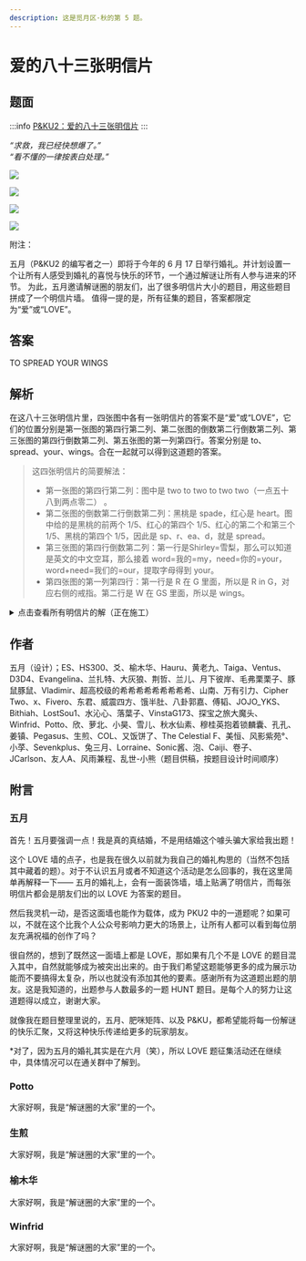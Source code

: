 ```yaml
---
description: 这是觅月区·秋的第 5 题。
---
```


# 爱的八十三张明信片

## 题面

:::info
[P&KU2：爱的八十三张明信片](https://pnku2.pkupuzzle.art/#/game/miyue/autumn_04)
:::

_“求救，我已经快想爆了。”_  
_“看不懂的一律按表白处理。”_

![](./12-ai-de-ba-shi-san-zhang-ming-xin-pian.assets/image_1.webp)

![](./12-ai-de-ba-shi-san-zhang-ming-xin-pian.assets/image_2.webp)

![](./12-ai-de-ba-shi-san-zhang-ming-xin-pian.assets/image_3.webp)

![](./12-ai-de-ba-shi-san-zhang-ming-xin-pian.assets/image_4.webp)

附注：

五月（P&KU2 的编写者之一）即将于今年的 6 月 17 日举行婚礼。并计划设置一个让所有人感受到婚礼的喜悦与快乐的环节，一个通过解谜让所有人参与进来的环节。
为此，五月邀请解谜圈的朋友们，出了很多明信片大小的题目，用这些题目拼成了一个明信片墙。
值得一提的是，所有征集的题目，答案都限定为“爱”或“LOVE”。

## 答案

<AnswerBlock>TO SPREAD YOUR WINGS</AnswerBlock>

## 解析

在这八十三张明信片里，四张图中各有一张明信片的答案不是“爱”或“LOVE”，它们的位置分别是第一张图的第四行第二列、第二张图的倒数第二行倒数第二列、第三张图的第四行倒数第二列、第五张图的第一列第四行。答案分别是 to、spread、your、wings。合在一起就可以得到这道题的答案。

> 这四张明信片的简要解法：
>
> - 第一张图的第四行第二列：图中是 two to two to two two（一点五十八到两点零二）  。
> - 第二张图的倒数第二行倒数第二列：黑桃是 spade，红心是 heart。图中给的是黑桃的前两个 1/5、红心的第四个 1/5、红心的第二个和第三个 1/5、黑桃的第四个 1/5，因此是 sp、r、ea、d，就是 spread。  
> - 第三张图的第四行倒数第二列：第一行是Shirley=雪梨，那么可以知道是英文的中文空耳，那么接着 word=我的=my，need=你的=your，word+need=我们的=our，提取字母得到 your。  
> - 第四张图的第一列第四行：第一行是 R 在 G 里面，所以是 R in G，对应右侧的戒指。第二行是 W 在 GS 里面，所以是 wings。

<details>
    <summary>点击查看所有明信片的解（正在施工）</summary>
    
    ### 1

    （等待施工）

    ### 2

    （等待施工）
    
    ### 3

    （等待施工）
    
    ### 4

    （等待施工）
    
</details>

## 作者

五月（设计）；ES、HS300、爻、榆木华、Hauru、黄老九、Taiga、Ventus、D3D4、Evangelina、兰扎特、大灰狼、荆哲、兰儿、月下彼岸、毛弗栗栗子、豚鼠豚鼠、Vladimir、超高校级的希希希希希希希希希、山南、万有引力、Cipher Two、x、Fivero、东君、威震四方、饿半肚、八卦郭嘉、傅韬、JOJO_YKS、Bithiah、LostSou1、水沁心、落葉子、VinstaG173、探宝之旅大魔头、Winfrid、Potto、欣、萝北、小昊、雪儿、秋水仙素、穆桂英抱着锁麟囊、孔孔、姜镇、Pegasus、生煎、COL、又饭饼了、The Celestial F、美恒、风影紫苑°、小莩、Sevenkplus、兔三月、Lorraine、Sonic酱、泡、Caiji、卷子、JCarlson、友人A、风雨兼程、乱世-小熊（题目供稿，按题目设计时间顺序）

## 附言

### 五月

首先！五月要强调一点！我是真的真结婚，不是用结婚这个噱头骗大家给我出题！

这个 LOVE 墙的点子，也是我在很久以前就为我自己的婚礼构思的（当然不包括其中藏着的题）。对于不认识五月或者不知道这个活动是怎么回事的，我在这里简单再解释一下—— 五月的婚礼上，会有一面装饰墙，墙上贴满了明信片，而每张明信片都会是朋友们出的以 LOVE 为答案的题目。

然后我灵机一动，是否这面墙也能作为载体，成为 PKU2 中的一道题呢？如果可以，不就在这个比我个人公众号影响力更大的场景上，让所有人都可以看到每位朋友充满祝福的创作了吗？

很自然的，想到了既然这一面墙上都是 LOVE，那如果有几个不是 LOVE 的题目混入其中，自然就能够成为被突出出来的。由于我们希望这题能够更多的成为展示功能而不要搞得太复杂，所以也就没有添加其他的要素。感谢所有为这道题出题的朋友。这是我知道的，出题参与人数最多的一题 HUNT 题目。是每个人的努力让这道题得以成立，谢谢大家。

就像我在题目整理里说的，五月、肥咪矩阵、以及 P&KU，都希望能将每一份解谜的快乐汇聚，又将这种快乐传递给更多的玩家朋友。

\*对了，因为五月的婚礼其实是在六月（笑），所以 LOVE 题征集活动还在继续中，具体情况可以在通关群中了解到。

### Potto

大家好啊，我是“解谜圈的大家”里的一个。

### 生煎

大家好啊，我是“解谜圈的大家”里的一个。

### 榆木华

大家好啊，我是“解谜圈的大家”里的一个。

### Winfrid

大家好啊，我是“解谜圈的大家”里的一个。
